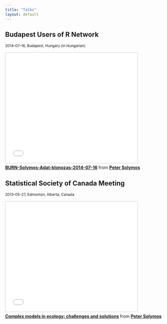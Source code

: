 ```yaml
---
title: "Talks"
layout: default
---
```


## Budapest Users of R Network

<small>2014&ndash;07&ndash;16, Budapest, Hungary (in Hungarian)</small>

<iframe src="//www.slideshare.net/slideshow/embed_code/key/nONrnlAeDyAmvz" width="425" height="355" frameborder="0" marginwidth="0" marginheight="0" scrolling="no" style="border:1px solid #CCC; border-width:1px; margin-bottom:5px; max-width: 100%;" allowfullscreen> </iframe> <div style="margin-bottom:5px"> <strong> <a href="//www.slideshare.net/psolymos/burnsolymosadatklonozas-20140716solymos" title="BURN-Solymos-Adat-klonozas-2014-07-16" target="_blank">BURN-Solymos-Adat-klonozas-2014-07-16</a> </strong> from <strong><a href="//www.slideshare.net/psolymos" target="_blank">Peter Solymos</a></strong> </div>

## Statistical Society of Canada Meeting

<small>2013&ndash;05&ndash;27, Edmonton, Alberta, Canada</small>

<iframe src="//www.slideshare.net/slideshow/embed_code/key/usd6Qt4w81Inc" width="425" height="355" frameborder="0" marginwidth="0" marginheight="0" scrolling="no" style="border:1px solid #CCC; border-width:1px; margin-bottom:5px; max-width: 100%;" allowfullscreen> </iframe> <div style="margin-bottom:5px"> <strong> <a href="//www.slideshare.net/psolymos/complex-models-in-ecology-challenges-and-solutions" title="Complex models in ecology: challenges and solutions" target="_blank">Complex models in ecology: challenges and solutions</a> </strong> from <strong><a href="//www.slideshare.net/psolymos" target="_blank">Peter Solymos</a></strong> </div>
